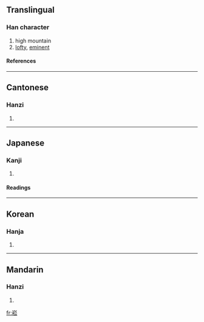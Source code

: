 ==Translingual==
===Han character===
{{Han char|rn=46|rad=山|as=08|sn=11|four=2293<sub>8</sub>|canj=山木金戈 (UDCI)}}
# high mountain
# [[lofty]], [[eminent]]
====References====
{{Han ref|kx=0315.030|dkj=08209|dj=0615.230|hdz=10777.160|uh=5D27|ud=23847|bh=B15D|bd=45405}}
----
==Cantonese==
===Hanzi===
{{yue-hanzi|jyut=|y=sung1}}
# {{defn|Cantonese}}
----
==Japanese==
===Kanji===
{{ja-kanji|grade=|rs=山08}}
# {{defn|Japanese}} 
====Readings====
{{ja-readings|on=[[しゅう]] (shū), [[しゅ]] (shu), [[すう]] (sū)|kun=[[そばだつ]] (sobadatsu)}}
----
==Korean==
===Hanja===
{{ko-hanja|hangeul=숭|rv=sung|mr=sung}}
# {{defn|Korean}}
----
==Mandarin==
===Hanzi===
{{cmn-hanzi|pin=[[sōng]] ([[song1]])|wg=sung<sup>1</sup>}}
# {{defn|Mandarin}}

[[fr:崧]]